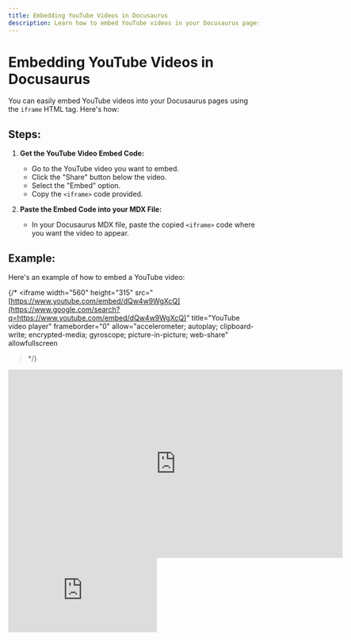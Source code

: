 ```yaml
---
title: Embedding YouTube Videos in Docusaurus
description: Learn how to embed YouTube videos in your Docusaurus pages.
---
```


# Embedding YouTube Videos in Docusaurus

You can easily embed YouTube videos into your Docusaurus pages using the `iframe` HTML tag. Here's how:

## Steps:

1.  **Get the YouTube Video Embed Code:**
    * Go to the YouTube video you want to embed.
    * Click the "Share" button below the video.
    * Select the "Embed" option.
    * Copy the `<iframe>` code provided.

2.  **Paste the Embed Code into your MDX File:**
    * In your Docusaurus MDX file, paste the copied `<iframe>` code where you want the video to appear.

## Example:

Here's an example of how to embed a YouTube video:


{/* <iframe
  width="560"
  height="315"
  src="[https://www.youtube.com/embed/dQw4w9WgXcQ](https://www.google.com/search?q=https://www.youtube.com/embed/dQw4w9WgXcQ)"
  title="YouTube video player"
  frameborder="0"
  allow="accelerometer; autoplay; clipboard-write; encrypted-media; gyroscope; picture-in-picture; web-share"
  allowfullscreen
></iframe> */}

<iframe 
width="675"
height="380"
src="https://www.youtube.com/embed/_AQXQDjw7Y8"
frameborder="0" 
allow="accelerometer; autoplay; encrypted-media; gyroscope; picture-in-picture" allowfullscreen>
</iframe>



<div style={{ position: 'relative', width: '100%', paddingBottom: '56.25%' }}>

<iframe 
style={{ position: 'relative', width: '100%', height: '100%' }}
src="https://www.youtube-nocookie.com/embed/RHakMuzurJE?si=-8KVcl1Wrsn42T5A" 
title="YouTube video player" 
frameborder="0" 
allow="accelerometer; autoplay; clipboard-write; encrypted-media; gyroscope; picture-in-picture; web-share" 
referrerpolicy="strict-origin-when-cross-origin" allowfullscreen></iframe>

</div>